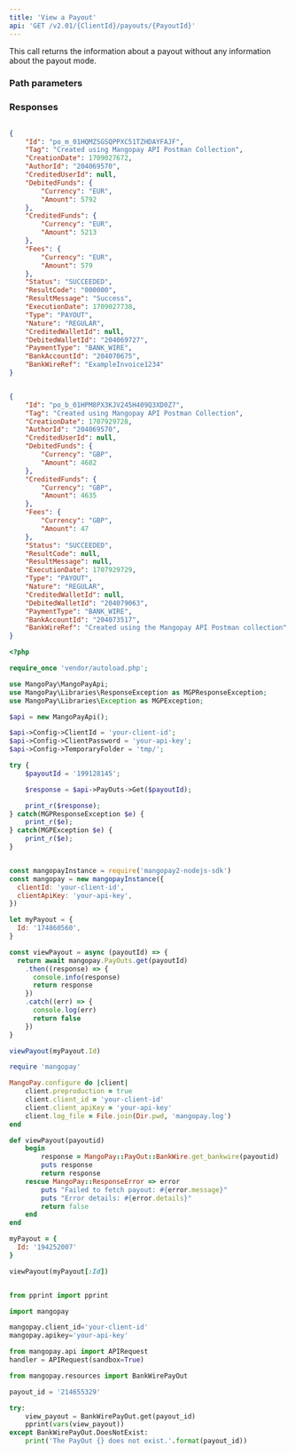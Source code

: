 ```yaml
---
title: 'View a Payout'  
api: 'GET /v2.01/{ClientId}/payouts/{PayoutId}'  
---
```


  

This call returns the information about a payout without any information about the payout mode.  

### Path parameters  

<PayoutId />  

### Responses  

<AccordionGroup><Accordion title="200 - Standard: Succeeded">  

<IdResponse />  

<TagResponse />  

<CreationDateResponse />  

<AuthorId1Response />  

<CreditedUserId1Response />  

<DebitedFunds3Response />  

<CreditedFunds3Response />  

<Fees2Response />  

<Status2Response />  

<ResultCodeResponse />  

<ResultMessageResponse />  

<ExecutionDateResponse />  

<TypeResponse />  

<NatureResponse />  

<CreditedWalletId1Response />  

<DebitedWalletIdResponse />  

<PaymentType2Response />  

<BankAccountIdResponse />  

<BankWireRefResponse /></Accordion><Accordion title="200 - Standard: Succeeded 1 second after creation (GBP Faster Payment)">  

<IdResponse />  

<TagResponse />  

<CreationDateResponse />  

<AuthorId1Response />  

<CreditedUserId1Response />  

<DebitedFunds3Response />  

<CreditedFunds3Response />  

<Fees2Response />  

<Status2Response />  

<ResultCodeResponse />  

<ResultMessageResponse />  

<ExecutionDateResponse />  

<TypeResponse />  

<NatureResponse />  

<CreditedWalletId1Response />  

<DebitedWalletIdResponse />  

<PaymentType2Response />  

<BankAccountIdResponse />  

<BankWireRefResponse /></Accordion></AccordionGroup>  

<ResponseExample>  

```json 200 - Standard: Succeeded  

{
    "Id": "po_m_01HQMZSGSQPPXC51TZHDAYFAJF",
    "Tag": "Created using Mangopay API Postman Collection",
    "CreationDate": 1709027672,
    "AuthorId": "204069570",
    "CreditedUserId": null,
    "DebitedFunds": {
        "Currency": "EUR",
        "Amount": 5792
    },
    "CreditedFunds": {
        "Currency": "EUR",
        "Amount": 5213
    },
    "Fees": {
        "Currency": "EUR",
        "Amount": 579
    },
    "Status": "SUCCEEDED",
    "ResultCode": "000000",
    "ResultMessage": "Success",
    "ExecutionDate": 1709027738,
    "Type": "PAYOUT",
    "Nature": "REGULAR",
    "CreditedWalletId": null,
    "DebitedWalletId": "204069727",
    "PaymentType": "BANK_WIRE",
    "BankAccountId": "204070675",
    "BankWireRef": "ExampleInvoice1234"
}  
 ```  

```json 200 - Standard: Succeeded 1 second after creation (GBP Faster Payment)  

{
    "Id": "po_b_01HPM8PX3KJV245H409Q3XD0Z7",
    "Tag": "Created using Mangopay API Postman Collection",
    "CreationDate": 1707929728,
    "AuthorId": "204069570",
    "CreditedUserId": null,
    "DebitedFunds": {
        "Currency": "GBP",
        "Amount": 4682
    },
    "CreditedFunds": {
        "Currency": "GBP",
        "Amount": 4635
    },
    "Fees": {
        "Currency": "GBP",
        "Amount": 47
    },
    "Status": "SUCCEEDED",
    "ResultCode": null,
    "ResultMessage": null,
    "ExecutionDate": 1707929729,
    "Type": "PAYOUT",
    "Nature": "REGULAR",
    "CreditedWalletId": null,
    "DebitedWalletId": "204079063",
    "PaymentType": "BANK_WIRE",
    "BankAccountId": "204073517",
    "BankWireRef": "Created using the Mangopay API Postman collection"
}  
 ```  

</ResponseExample>  

<RequestExample>  
  
```php PHP  
<?php 

require_once 'vendor/autoload.php';

use MangoPay\MangoPayApi;
use MangoPay\Libraries\ResponseException as MGPResponseException;
use MangoPay\Libraries\Exception as MGPException;

$api = new MangoPayApi();

$api->Config->ClientId = 'your-client-id';
$api->Config->ClientPassword = 'your-api-key';
$api->Config->TemporaryFolder = 'tmp/';

try {
    $payoutId = '199128145';

    $response = $api->PayOuts->Get($payoutId);

    print_r($response);
} catch(MGPResponseException $e) {
    print_r($e);
} catch(MGPException $e) {
    print_r($e);
}  
```  

  
```javascript NodeJS  

const mangopayInstance = require('mangopay2-nodejs-sdk')
const mangopay = new mangopayInstance({
  clientId: 'your-client-id',
  clientApiKey: 'your-api-key',
})

let myPayout = {
  Id: '174860560',
}

const viewPayout = async (payoutId) => {
  return await mangopay.PayOuts.get(payoutId)
    .then((response) => {
      console.info(response)
      return response
    })
    .catch((err) => {
      console.log(err)
      return false
    })
}

viewPayout(myPayout.Id)  
```  

  
```ruby Ruby  
require 'mangopay'

MangoPay.configure do |client|
    client.preproduction = true
    client.client_id = 'your-client-id'
    client.client_apiKey = 'your-api-key'
    client.log_file = File.join(Dir.pwd, 'mangopay.log')
end

def viewPayout(payoutid)
    begin
        response = MangoPay::PayOut::BankWire.get_bankwire(payoutid)
        puts response
        return response
    rescue MangoPay::ResponseError => error
        puts "Failed to fetch payout: #{error.message}"
        puts "Error details: #{error.details}"
        return false
    end
end

myPayout = {
  Id: '194252007'
}

viewPayout(myPayout[:Id])  
```  

  
```python Python  

from pprint import pprint

import mangopay

mangopay.client_id='your-client-id'
mangopay.apikey='your-api-key'

from mangopay.api import APIRequest
handler = APIRequest(sandbox=True)

from mangopay.resources import BankWirePayOut

payout_id = '214655329'

try:
    view_payout = BankWirePayOut.get(payout_id)
    pprint(vars(view_payout))
except BankWirePayOut.DoesNotExist:
    print('The PayOut {} does not exist.'.format(payout_id))  
```  

  
</RequestExample>